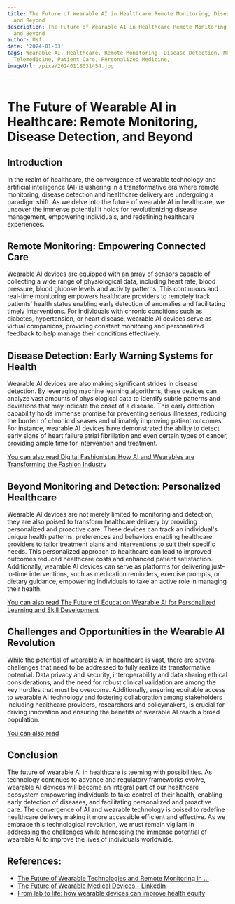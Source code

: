 ```yaml
---
title: The Future of Wearable AI in Healthcare Remote Monitoring, Disease Detection,
  and Beyond
description: The Future of Wearable AI in Healthcare Remote Monitoring, Disease Detection,
  and Beyond
author: Usf
date: '2024-01-03'
tags: Wearable AI, Healthcare, Remote Monitoring, Disease Detection, Medical Diagnostics,
  Telemedicine, Patient Care, Personalized Medicine,
imageUrl: /pixa/20240118031454.jpg

---
```

# The Future of Wearable AI  in Healthcare: Remote Monitoring, Disease Detection, and  Beyond

##  Introduction

In the realm of healthcare, the convergence  of wearable technology and artificial intelligence (AI) is ushering in a transformative era where remote monitoring, disease detection and healthcare delivery  are undergoing a paradigm shift. As we delve into the future of wearable AI in healthcare, we uncover the immense potential it holds for  revolutionizing disease management, empowering individuals,  and redefining healthcare experiences.

##  Remote  Monitoring: Empowering Connected Care

Wearable AI  devices are  equipped with an array of  sensors capable of collecting a  wide range of physiological  data, including heart rate, blood pressure, blood glucose levels and activity patterns.  This continuous and real-time monitoring empowers healthcare  providers to remotely track patients' health status enabling early detection of  anomalies and facilitating timely interventions. For individuals  with chronic conditions such as diabetes,  hypertension,  or heart disease, wearable AI devices serve as virtual companions, providing constant monitoring and personalized feedback to help manage their conditions effectively.

## Disease Detection: Early Warning Systems for Health

Wearable  AI devices are also making  significant strides  in disease detection. By leveraging machine learning algorithms,  these devices can analyze vast amounts  of physiological data to identify  subtle patterns and deviations that may indicate the onset of a disease. This  early  detection capability holds immense promise for preventing serious illnesses, reducing the burden of chronic  diseases and ultimately improving patient outcomes. For instance, wearable AI devices have demonstrated the ability to detect early signs of heart failure atrial  fibrillation and even certain types  of cancer, providing ample time for intervention and  treatment.

[You can also read Digital Fashionistas How AI and Wearables are Transforming the  Fashion Industry](Digital%20Fashionistas%20How%20AI%20and%20Wearables%20are%20Transforming%20the%20Fashion%20Industry)


## Beyond Monitoring and Detection: Personalized Healthcare

Wearable AI devices are not merely limited to  monitoring and detection; they are also poised to transform healthcare  delivery  by providing personalized and proactive care.  These  devices  can track an individual's unique health patterns, preferences and behaviors enabling healthcare providers to tailor treatment  plans  and interventions  to suit their specific needs. This personalized approach to healthcare can lead to improved outcomes reduced healthcare costs and enhanced patient satisfaction. Additionally, wearable AI devices can serve as platforms for delivering just-in-time interventions, such as medication reminders, exercise prompts, or dietary guidance, empowering individuals to take an active role in managing their health.

[You can also read The  Future of Education Wearable AI for Personalized Learning and Skill Development](The%20Future%20of%20Education%20Wearable%20AI%20for%20Personalized%20Learning%20and%20Skill%20Development)


## Challenges and Opportunities in  the Wearable AI Revolution

While the potential of wearable AI in healthcare is vast, there are several challenges  that need to be addressed to  fully realize its transformative  potential. Data privacy and security, interoperability and data sharing ethical  considerations, and the need for robust clinical validation are among the key hurdles that must be overcome. Additionally, ensuring equitable access to wearable AI  technology and fostering collaboration among stakeholders including healthcare providers, researchers and policymakers, is crucial  for driving innovation and ensuring  the benefits  of wearable AI reach a broad population.

[You can also read ]()


## Conclusion

The future of wearable AI in healthcare is teeming with possibilities. As technology continues to advance and regulatory frameworks evolve, wearable AI devices will become an integral part of our healthcare ecosystem empowering individuals to  take control of their health, enabling early detection of diseases,  and  facilitating personalized and proactive care. The convergence of AI and wearable technology is poised to redefine healthcare delivery making it more accessible efficient  and  effective. As we embrace this technological revolution, we  must remain vigilant in addressing the challenges while harnessing the immense potential of wearable AI to improve the lives  of individuals worldwide.

## References:
- [The Future of Wearable Technologies and Remote Monitoring in ...](https://www.ncbi.nlm.nih.gov/pmc/articles/PMC8325475/)
- [The Future of Wearable Medical Devices - LinkedIn](https://www.linkedin.com/pulse/future-wearable-medical-devices-rahul-gaur-rc92c)
- [From lab to life: how wearable devices can improve health equity](https://www.nature.com/articles/s41467-023-44634-9)
